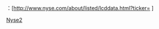 {{lang|en|[[纽约证券交易所|NYSE]]}}：[http://www.nyse.com/about/listed/lcddata.html?ticker={{{1}}} {{lang|en|{{{1}}}}}]<noinclude>[[Category:股票代码模板|Nyse2]]</noinclude>